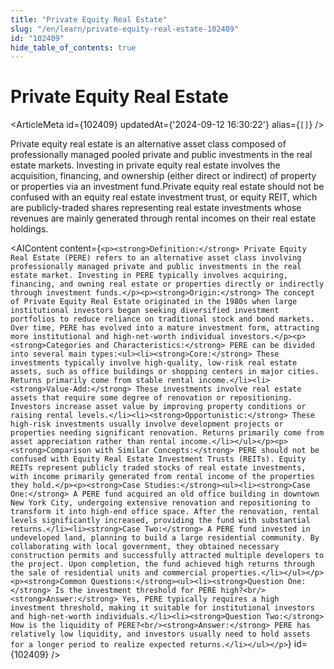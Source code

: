 ```yaml
---
title: "Private Equity Real Estate"
slug: "/en/learn/private-equity-real-estate-102409"
id: "102409"
hide_table_of_contents: true
---
```



# Private Equity Real Estate

<ArticleMeta id={102409} updatedAt={'2024-09-12 16:30:22'} alias={`[]`} />
<div className='border-solid border-b border-t-0 my-4 border-[var(--ifm-color-gray-300)]' />

Private equity real estate is an alternative asset class composed of professionally managed pooled private and public investments in the real estate markets. Investing in private equity real estate involves the acquisition, financing, and ownership (either direct or indirect) of property or properties via an investment fund.Private equity real estate should not be confused with an equity real estate investment trust, or equity REIT, which are publicly-traded shares representing real estate investments whose revenues are mainly generated through rental incomes on their real estate holdings.

<AIContent content={`<p><strong>Definition:</strong> Private Equity Real Estate (PERE) refers to an alternative asset class involving professionally managed private and public investments in the real estate market. Investing in PERE typically involves acquiring, financing, and owning real estate or properties directly or indirectly through investment funds.</p><p><strong>Origin:</strong> The concept of Private Equity Real Estate originated in the 1980s when large institutional investors began seeking diversified investment portfolios to reduce reliance on traditional stock and bond markets. Over time, PERE has evolved into a mature investment form, attracting more institutional and high-net-worth individual investors.</p><p><strong>Categories and Characteristics:</strong> PERE can be divided into several main types:<ul><li><strong>Core:</strong> These investments typically involve high-quality, low-risk real estate assets, such as office buildings or shopping centers in major cities. Returns primarily come from stable rental income.</li><li><strong>Value-Add:</strong> These investments involve real estate assets that require some degree of renovation or repositioning. Investors increase asset value by improving property conditions or raising rental levels.</li><li><strong>Opportunistic:</strong> These high-risk investments usually involve development projects or properties needing significant renovation. Returns primarily come from asset appreciation rather than rental income.</li></ul></p><p><strong>Comparison with Similar Concepts:</strong> PERE should not be confused with Equity Real Estate Investment Trusts (REITs). Equity REITs represent publicly traded stocks of real estate investments, with income primarily generated from rental income of the properties they hold.</p><p><strong>Case Studies:</strong><ul><li><strong>Case One:</strong> A PERE fund acquired an old office building in downtown New York City, undergoing extensive renovation and repositioning to transform it into high-end office space. After the renovation, rental levels significantly increased, providing the fund with substantial returns.</li><li><strong>Case Two:</strong> A PERE fund invested in undeveloped land, planning to build a large residential community. By collaborating with local government, they obtained necessary construction permits and successfully attracted multiple developers to the project. Upon completion, the fund achieved high returns through the sale of residential units and commercial properties.</li></ul></p><p><strong>Common Questions:</strong><ul><li><strong>Question One:</strong> Is the investment threshold for PERE high?<br/><strong>Answer:</strong> Yes, PERE typically requires a high investment threshold, making it suitable for institutional investors and high-net-worth individuals.</li><li><strong>Question Two:</strong> How is the liquidity of PERE?<br/><strong>Answer:</strong> PERE has relatively low liquidity, and investors usually need to hold assets for a longer period to realize expected returns.</li></ul></p>`} id={102409} />
